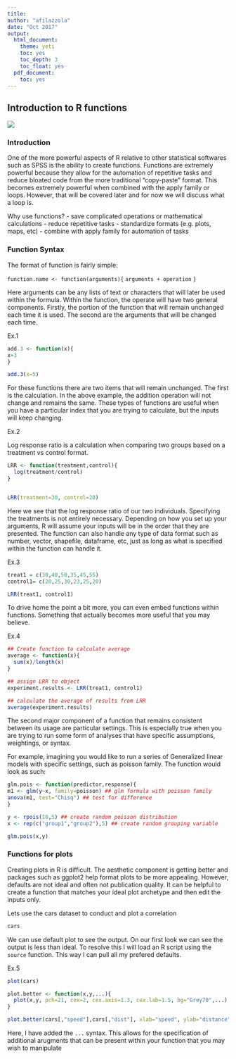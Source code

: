 ```yaml
---
title:
author: "afilazzola"
date: "Oct 2017"
output:
  html_document:
    theme: yeti
    toc: yes
    toc_depth: 3
    toc_float: yes
  pdf_document:
    toc: yes
---
```


## Introduction to R functions


![](function.jpg)


### Introduction

One of the more powerful aspects of R relative to other statistical softwares such as SPSS is the ability to create functions. Functions are extremely powerful because they allow for the automation of repetitive tasks and reduce bloated code from the more traditional "copy-paste" format. This becomes extremely powerful when combined with the apply family or loops. However, that will be covered later and for now we will discuss what a loop is. 

Why use functions?
- save complicated operations or mathematical calculations 
- reduce repetitive tasks
- standardize formats (e.g. plots, maps, etc)
- combine with apply family for automation of tasks

### Function Syntax

The format of function is fairly simple:

`function.name <- function(arguments){`
`arguments + operation`
`}`

Here arguments can be any lists of text or characters that will later be used within the formula. Within the function, the operate will have two general components. Firstly, the portion of the function that will remain unchanged each time it is used. The second are the arguments that will be changed each time. 

Ex.1
```r
add.3 <- function(x){
x+3
}

add.3(x=5)
```


For these functions there are two items that will remain unchanged. The first is the calculation. In the above example, the addition operation will not change and remains the same. These types of functions are useful when you have a particular index that you are trying to calculate, but the inputs will keep changing. 

Ex.2

Log response ratio is a calculation when comparing two groups based on a treatment vs control format. 

```r
LRR <- function(treatment,control){
  log(treatment/control)
}


LRR(treatment=30, control=20)
```

Here we see that the log response ratio of our two individuals. Specifying the treatments is not entirely necessary. Depending on how you set up your arguments, R will assume your inputs will be in the order that they are presented. The function can also handle any type of data format such as number, vector, shapefile, dataframe, etc, just as long as what is specified within the function can handle it.

Ex.3
```r

treat1 = c(30,40,50,35,45,55)
control1= c(20,25,30,23,25,20)

LRR(treat1, control1)
```


To drive home the point a bit more, you can even embed functions within functions. Something that actually becomes more useful that you may believe. 

Ex.4 

```r
## Create function to calculate average
average <- function(x){
  sum(x)/length(x) 
}

## assign LRR to object
experiment.results <- LRR(treat1, control1)

## calculate the average of results from LRR
average(experiment.results)
```

The second major component of a function that remains consistent between its usage are particular settings. This is especially true when you are trying to run some form of analyses that have specific assumptions, weightings, or syntax. 

For example, imagining you would like to run a series of Generalized linear models with specific settings, such as poisson family. The function would look as such:

```r

glm.pois <- function(predictor,response){
m1 <- glm(y~x, family=poisson) ## glm formula with poisson family
anova(m1, test="Chisq") ## test for difference
}

y <- rpois(10,5) ## create random poisson distribution
x <- rep(c("group1","group2"),5) ## create random grouping variable

glm.pois(x,y)
```

### Functions for plots

Creating plots in R is difficult. The aesthetic component is getting better and packages such as ggplot2 help format plots to be more appealing. However, defaults are not ideal and often not publication quality. It can be helpful to create a function that matches your ideal plot archetype and then edit the inputs only. 

Lets use the cars dataset to conduct and plot a correlation

```r
cars
```

We can use default plot to see the output. On our first look we can see the output is less than ideal. To resolve this I will load an R script using the `source` function. This way I can pull all my prefered defaults.

Ex.5
```r

plot(cars)

plot.better <- function(x,y,...){
  plot(x,y, pch=21, cex=2, cex.axis=1.3, cex.lab=1.5, bg="Grey70",...)
}

plot.better(cars[,"speed"],cars[,"dist"], xlab="speed", ylab="distance")
```

Here, I have added the `...` syntax. This allows for the specification of additional arugments that can be present within your function that you may wish to manipulate 